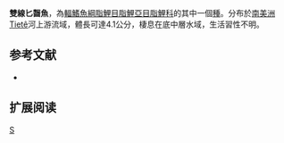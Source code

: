 {{Speciesbox 
| color = pink
| taxon = Coptobrycon bilineatus
| status = NE
| status_system = IUCN3.1
| authority =  [[Ellis|Ellis]], 1911
| synonyms = *''Hasemania bilineata''<br /><small>Ellis, 1911</small>
}}
'''雙線匕齧魚'''，為[[輻鰭魚綱|輻鰭魚綱]][[脂鯉目|脂鯉目]][[脂鯉亞目|脂鯉亞目]][[脂鯉科|脂鯉科]]的其中一個[[種|種]]。分布於[[南美洲|南美洲]]Tietê河上游流域，體長可達4.1公分，棲息在底中層水域，生活習性不明。

==参考文献==
{{refbegin}}
*{{FishBase_species|genus=Coptobrycon|species=bilineatus|year=2014|month=1}}
{{refend}}

== 扩展阅读 ==
{{refbegin}}
{{wikispecies-inline|Coptobrycon bilineatus|雙線匕齧魚}}
{{refend}}
{{Taxonbar|from=Q3756594}}

[[Category:匕齧魚屬|S]]


{{魚類小作品}}